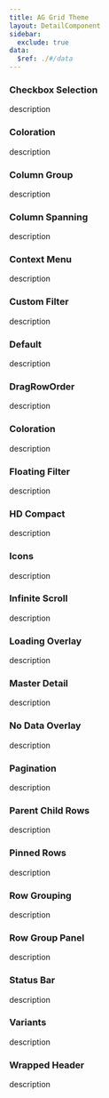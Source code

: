 ```yaml
---
title: AG Grid Theme
layout: DetailComponent
sidebar:
  exclude: true
data:
  $ref: ./#/data
---
```


<LivePreviewControls>
<LivePreview componentName="ag-grid-theme" exampleName="CheckboxSelection" >

### Checkbox Selection

description

</LivePreview>
<LivePreview componentName="ag-grid-theme" exampleName="Coloration" >

### Coloration

description

</LivePreview>
<LivePreview componentName="ag-grid-theme" exampleName="ColumnGroup" >

### Column Group

description

</LivePreview>
<LivePreview componentName="ag-grid-theme" exampleName="ColumnSpanning" >

### Column Spanning

description

</LivePreview>
<LivePreview componentName="ag-grid-theme" exampleName="ContextMenu" >

### Context Menu

description

</LivePreview>
<LivePreview componentName="ag-grid-theme" exampleName="CustomFilter" >

### Custom Filter

description

</LivePreview>
<LivePreview componentName="ag-grid-theme" exampleName="Default" >

### Default

description

</LivePreview>
<LivePreview componentName="ag-grid-theme" exampleName="DragRowOrder" >

### DragRowOrder

description

</LivePreview>
<LivePreview componentName="ag-grid-theme" exampleName="Coloration" >

### Coloration

description

</LivePreview>
<LivePreview componentName="ag-grid-theme" exampleName="FloatingFilter" >

### Floating Filter

description

</LivePreview>
<LivePreview componentName="ag-grid-theme" exampleName="HDCompact" >

### HD Compact

description

</LivePreview>
<LivePreview componentName="ag-grid-theme" exampleName="Icons" >

### Icons

description

</LivePreview>
<LivePreview componentName="ag-grid-theme" exampleName="InfiniteScroll" >

### Infinite Scroll

description

</LivePreview>
<LivePreview componentName="ag-grid-theme" exampleName="LoadingOverlay" >

### Loading Overlay

description

</LivePreview>
<LivePreview componentName="ag-grid-theme" exampleName="MasterDetail" >

### Master Detail

description

</LivePreview>
<LivePreview componentName="ag-grid-theme" exampleName="NoDataOverlay" >

### No Data Overlay

description

</LivePreview>
<LivePreview componentName="ag-grid-theme" exampleName="Pagination" >

### Pagination

description

</LivePreview>
<LivePreview componentName="ag-grid-theme" exampleName="ParentChildRows" >

### Parent Child Rows

description

</LivePreview>
<LivePreview componentName="ag-grid-theme" exampleName="PinnedRows" >

### Pinned Rows

description

</LivePreview>
<LivePreview componentName="ag-grid-theme" exampleName="RowGrouping" >

### Row Grouping

description

</LivePreview>
<LivePreview componentName="ag-grid-theme" exampleName="RowGroupPanel" >

### Row Group Panel

description

</LivePreview>
<LivePreview componentName="ag-grid-theme" exampleName="StatusBar" >

### Status Bar

description

</LivePreview>
<LivePreview componentName="ag-grid-theme" exampleName="Variants" >

### Variants

description

</LivePreview>
<LivePreview componentName="ag-grid-theme" exampleName="WrappedHeader" >

### Wrapped Header

description

</LivePreview>
</LivePreviewControls>

